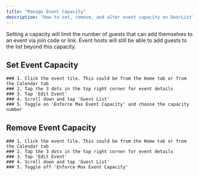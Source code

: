 --- 
title: "Manage Event Capacity"
description: "How to set, remove, and alter event capacity on DoorList"
---
Setting a capacity will limit the number of guests that can add themselves to an event via join code or link. Event hosts will still be able to add guests to the list beyond this capacity.

## Set Event Capacity
    ### 1. Click the event tile. This could be from the Home tab or from the Calendar tab
    ### 2. Tap the 3 dots in the top right corner for event details
    ### 3. Tap 'Edit Event'
    ### 4. Scroll down and tap 'Guest List'
    ### 5. Toggle on 'Enforce Max Event Capacity' and choose the capacity number

## Remove Event Capacity
    ### 1. Click the event tile. This could be from the Home tab or from the Calendar tab
    ### 2. Tap the 3 dots in the top right corner for event details
    ### 3. Tap 'Edit Event'
    ### 4. Scroll down and tap 'Guest List'
    ### 5. Toggle off 'Enforce Max Event Capacity'
